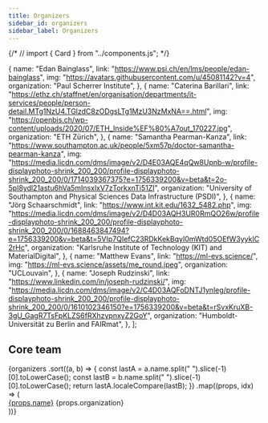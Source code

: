 ```yaml
---
title: Organizers
sidebar_id: organizers
sidebar_label: Organizers
---
```


{/* // import { Card } from "../components.js"; */}

  {
    name: "Edan Bainglass",
    link: "https://www.psi.ch/en/lms/people/edan-bainglass",
    img: "https://avatars.githubusercontent.com/u/45081142?v=4",
    organization: "Paul Scherrer Institute",
  },
  {
    name: "Caterina Barillari",
    link: "https://ethz.ch/staffnet/en/organisation/departments/it-services/people/person-detail.MTg1NzU4.TGlzdC8zODgsLTg1MzU3NzMxNA==.html",
    img: "https://openbis.ch/wp-content/uploads/2020/07/ETH_Inside%EF%80%A7out_170227.jpg",
    organization: "ETH Zürich",
  },
  {
    name: "Samantha Pearman-Kanza",
    link: "https://www.southampton.ac.uk/people/5xm57p/doctor-samantha-pearman-kanza",
    img: "https://media.licdn.com/dms/image/v2/D4E03AQE4qQw8Upnb-w/profile-displayphoto-shrink_200_200/profile-displayphoto-shrink_200_200/0/1714039367375?e=1756339200&v=beta&t=2o-5pI8ydl21astu6hVa5mInsxlxV7zTorkxnTi51ZI",
    organization:
      "University of Southampton and Physical Sciences Data Infrastructure (PSDI)",
  },
  {
    name: "Jörg Schaarschmidt",
    link: "https://www.int.kit.edu/1632_5482.php",
    img: "https://media.licdn.com/dms/image/v2/D4D03AQH3UR0RmQO26w/profile-displayphoto-shrink_200_200/profile-displayphoto-shrink_200_200/0/1688463847494?e=1756339200&v=beta&t=5VIp7QIefC23RDkKekBqyI0mWtd05OEfW3yykIC2rHc",
    organization: "Karlsruhe Institute of Technology (KIT) and MaterialDigital",
  },
  {
    name: "Matthew Evans",
    link: "https://ml-evs.science/",
    img: "https://ml-evs.science/assets/me_round.jpeg",
    organization: "UCLouvain",
  },
  {
    name: "Joseph Rudzinski",
    link: "https://www.linkedin.com/in/joseph-rudzinski/",
    img: "https://media.licdn.com/dms/image/v2/C4D03AQFoDNTJ1ynleg/profile-displayphoto-shrink_200_200/profile-displayphoto-shrink_200_200/0/1610102346150?e=1756339200&v=beta&t=rSvxKruXB-3gU_GagR7TsFpKLZS6fRXhzypnxyZ2GoY",
    organization: "Humboldt-Universität zu Berlin and FAIRmat",
  },
];

## Core team

<div className="container">
  <div className="row">
    {organizers
      .sort((a, b) => {
        const lastA = a.name.split(" ").slice(-1)[0].toLowerCase();
        const lastB = b.name.split(" ").slice(-1)[0].toLowerCase();
        return lastA.localeCompare(lastB);
      })
      .map((props, idx) => (
        <div className="col-sm-6 col-xxl-4 mb-4">
          <Card className="h-100 p-0">
            <Card.Img variant="top" src={props.img} />
            <Card.Body>
              <Card.Title>
                <a href={props.link}>{props.name}</a>
              </Card.Title>
              <Card.Text>{props.organization}</Card.Text>
            </Card.Body>
          </Card>
        </div>
      ))}
  </div>
</div>
